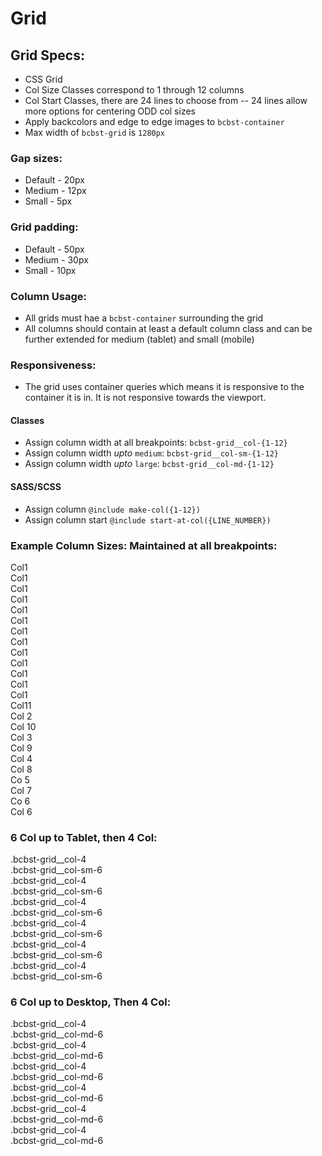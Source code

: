 
<Meta title="Design System/Grid" />
<Unstyled>

# Grid

## Grid Specs:

- CSS Grid
- Col Size Classes correspond to 1 through 12 columns
- Col Start Classes, there are 24 lines to choose from -- 24 lines allow more options for centering ODD col sizes
- Apply backcolors and edge to edge images to `bcbst-container`
- Max width of `bcbst-grid` is `1280px`

### Gap sizes:

- Default - 20px
- Medium - 12px
- Small - 5px

### Grid padding:

- Default - 50px
- Medium - 30px
- Small - 10px

### Column Usage:

- All grids must hae a `bcbst-container` surrounding the grid
- All columns should contain at least a default column class and can be further extended for medium (tablet) and small (mobile)

### Responsiveness:

- The grid uses container queries which means it is responsive to the container it is in. It is not responsive towards the viewport.

#### Classes

- Assign column width at all breakpoints: `bcbst-grid__col-{1-12}`
- Assign column width _upto_ `medium`: `bcbst-grid__col-sm-{1-12}`
- Assign column width _upto_ `large`: `bcbst-grid__col-md-{1-12}`

#### SASS/SCSS

- Assign column `@include make-col({1-12})`
- Assign column start `@include start-at-col({LINE_NUMBER})`

### Example Column Sizes: Maintained at all breakpoints:

<div className="bcbst-container">
  <div className="bcbst-grid" style={{ marginInline: 'auto' }}>
    <div className="bcbst-grid__col-1" style={{ backgroundColor: 'var(--color-brand-warm-gray)' }}>
      Col1
    </div>
    <div className="bcbst-grid__col-1" style={{ backgroundColor: 'var(--color-brand-warm-gray)' }}>
      Col1
    </div>
    <div className="bcbst-grid__col-1" style={{ backgroundColor: 'var(--color-brand-warm-gray)' }}>
      Col1
    </div>
    <div className="bcbst-grid__col-1" style={{ backgroundColor: 'var(--color-brand-warm-gray)' }}>
      Col1
    </div>
    <div className="bcbst-grid__col-1" style={{ backgroundColor: 'var(--color-brand-warm-gray)' }}>
      Col1
    </div>
    <div className="bcbst-grid__col-1" style={{ backgroundColor: 'var(--color-brand-warm-gray)' }}>
      Col1
    </div>
    <div className="bcbst-grid__col-1" style={{ backgroundColor: 'var(--color-brand-warm-gray)' }}>
      Col1
    </div>
    <div className="bcbst-grid__col-1" style={{ backgroundColor: 'var(--color-brand-warm-gray)' }}>
      Col1
    </div>
    <div className="bcbst-grid__col-1" style={{ backgroundColor: 'var(--color-brand-warm-gray)' }}>
      Col1
    </div>
    <div className="bcbst-grid__col-1" style={{ backgroundColor: 'var(--color-brand-warm-gray)' }}>
      Col1
    </div>
    <div className="bcbst-grid__col-1" style={{ backgroundColor: 'var(--color-brand-warm-gray)' }}>
      Col1
    </div>
    <div className="bcbst-grid__col-1" style={{ backgroundColor: 'var(--color-brand-warm-gray)' }}>
      Col1
    </div>
    <div className="bcbst-grid__col-1" style={{ backgroundColor: 'var(--color-brand-warm-gray)' }}>
      Col1
    </div>
    <div className="bcbst-grid__col-11" style={{ backgroundColor: 'var(--color-brand-warm-gray)' }}>
      Col11
    </div>
    <div className="bcbst-grid__col-2" style={{ backgroundColor: 'var(--color-brand-warm-gray)' }}>
      Col 2
    </div>
    <div className="bcbst-grid__col-10" style={{ backgroundColor: 'var(--color-brand-warm-gray)' }}>
      Col 10
    </div>
    <div className="bcbst-grid__col-3" style={{ backgroundColor: 'var(--color-brand-warm-gray)' }}>
      Col 3
    </div>
    <div className="bcbst-grid__col-9" style={{ backgroundColor: 'var(--color-brand-warm-gray)' }}>
      Col 9
    </div>
    <div className="bcbst-grid__col-4" style={{ backgroundColor: 'var(--color-brand-warm-gray)' }}>
      Col 4
    </div>
    <div className="bcbst-grid__col-8" style={{ backgroundColor: 'var(--color-brand-warm-gray)' }}>
      Col 8
    </div>
    <div className="bcbst-grid__col-5" style={{ backgroundColor: 'var(--color-brand-warm-gray)' }}>
      Co 5
    </div>
    <div className="bcbst-grid__col-7" style={{ backgroundColor: 'var(--color-brand-warm-gray)' }}>
      Col 7
    </div>
    <div className="bcbst-grid__col-6" style={{ backgroundColor: 'var(--color-brand-warm-gray)' }}>
      Co 6
    </div>
    <div className="bcbst-grid__col-6" style={{ backgroundColor: 'var(--color-brand-warm-gray)' }}>
      Col 6
    </div>
  </div>
</div>

### 6 Col up to Tablet, then 4 Col:

<div className="bcbst-container">
  <div className="bcbst-grid" style={{ marginInline: 'auto' }}>
    <div className="bcbst-grid__col-4 bcbst-grid__col-sm-6" style={{ backgroundColor: 'var(--color-brand-warm-gray)' }}>
      .bcbst-grid__col-4<br />
      .bcbst-grid__col-sm-6
    </div>
    <div className="bcbst-grid__col-4 bcbst-grid__col-sm-6" style={{ backgroundColor: 'var(--color-brand-warm-gray)' }}>
      .bcbst-grid__col-4<br />
      .bcbst-grid__col-sm-6
    </div>
    <div className="bcbst-grid__col-4 bcbst-grid__col-sm-6" style={{ backgroundColor: 'var(--color-brand-warm-gray)' }}>
      .bcbst-grid__col-4<br />
      .bcbst-grid__col-sm-6
    </div>
    <div className="bcbst-grid__col-4 bcbst-grid__col-sm-6" style={{ backgroundColor: 'var(--color-brand-warm-gray)' }}>
      .bcbst-grid__col-4<br />
      .bcbst-grid__col-sm-6
    </div>
    <div className="bcbst-grid__col-4 bcbst-grid__col-sm-6" style={{ backgroundColor: 'var(--color-brand-warm-gray)' }}>
      .bcbst-grid__col-4<br />
      .bcbst-grid__col-sm-6
    </div>
    <div className="bcbst-grid__col-4 bcbst-grid__col-sm-6" style={{ backgroundColor: 'var(--color-brand-warm-gray)' }}>
      .bcbst-grid__col-4<br />
      .bcbst-grid__col-sm-6
    </div>
  </div>
</div>

### 6 Col up to Desktop, Then 4 Col:

<div className="bcbst-container">
  <div className="bcbst-grid" style={{ marginInline: 'auto' }}>
    <div className="bcbst-grid__col-4 bcbst-grid__col-md-6" style={{ backgroundColor: 'var(--color-brand-warm-gray)' }}>
      .bcbst-grid__col-4<br />
      .bcbst-grid__col-md-6
    </div>
    <div className="bcbst-grid__col-4 bcbst-grid__col-md-6" style={{ backgroundColor: 'var(--color-brand-warm-gray)' }}>
      .bcbst-grid__col-4<br />
      .bcbst-grid__col-md-6
    </div>
    <div className="bcbst-grid__col-4 bcbst-grid__col-md-6" style={{ backgroundColor: 'var(--color-brand-warm-gray)' }}>
      .bcbst-grid__col-4<br />
      .bcbst-grid__col-md-6
    </div>
    <div className="bcbst-grid__col-4 bcbst-grid__col-md-6" style={{ backgroundColor: 'var(--color-brand-warm-gray)' }}>
      .bcbst-grid__col-4<br />
      .bcbst-grid__col-md-6
    </div>
    <div className="bcbst-grid__col-4 bcbst-grid__col-md-6" style={{ backgroundColor: 'var(--color-brand-warm-gray)' }}>
      .bcbst-grid__col-4<br />
      .bcbst-grid__col-md-6
    </div>
    <div className="bcbst-grid__col-4 bcbst-grid__col-md-6" style={{ backgroundColor: 'var(--color-brand-warm-gray)' }}>
      .bcbst-grid__col-4<br />
      .bcbst-grid__col-md-6
    </div>
  </div>
</div>

</Unstyled>